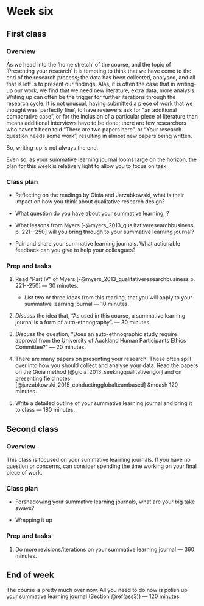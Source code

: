 # Week six {#w6-details}

## First class {-}

### Overview {-}

As we head into the 'home stretch' of the course, and the topic of
'Presenting your research' it is tempting to think that we have come
to the end of the research process; the data has been collected,
analysed, and all that is left is to present our findings. Alas, it is
often the case that in writing-up our work, we find that we need new
literature, extra data, more analysis. Writing up can often be the
trigger for further iterations through the research cycle. It is not
unusual, having submitted a piece of work that we thought was
'perfectly fine', to have reviewers ask for "an additional comparative
case", or for the inclusion of a particular piece of literature than
means additional interviews have to be done; there are few researchers
who haven't been told "There are two papers here", or "Your research
question needs some work", resulting in almost new papers being
written.

So, writing-up is not always the end. 

Even so, as your summative learning journal looms large on the
horizon, the plan for this week is relatively light to allow you to
focus on task.

### Class plan {-}

* Reflecting on the readings by Gioia and Jarzabkowski, what is their
  impact on how you think about qualitative research design?

* What question do you have about your summative learning, ?

* What lessons from Myers [-@myers_2013_qualitativeresearchbusiness
   p. 221--250] will you bring through to your summative learning
   journal?

* Pair and share your summative learning journals. What actionable
  feedback can you give to help your colleagues?

### Prep and tasks {-}

1. Read "Part IV" of Myers [-@myers_2013_qualitativeresearchbusiness
   p. 221--250] &mdash; 30 minutes.
   
   - *List* two or three ideas from this reading, that you will apply to
     your summative learning journal &mdash; 10 minutes.
	 
2. *Discuss* the idea that, "As used in this course, a summative
   learning journal is a form of auto-ethnography". &mdash; 30 minutes.
   
3. *Discuss* the question, "Does an auto-ethnographic study require
   approval from the University of Auckland Human Participants Ethics
   Committee?" &mdash; 20 minutes.

4. There are many papers on presenting your research. These often
   spill over into how you should collect and analyse your data. Read
   the papers on the Gioia method
   [@gioia_2013_seekingqualitativerigor] and on presenting field notes
   [@jarzabkowski_2015_conductingglobalteambased] &mdash 120 minutes.
   

5. Write a detailed outline of your summative learning journal and
   bring it to class &mdash; 180 minutes.

## Second class {-}

### Overview {-}

This class is focused on your summative learning journals. If you have no question or concerns, can consider spending the time working on your final piece of work.

### Class plan {-}

* Forshadowing your summative learning journals, what are your big take aways?

* Wrapping it up

### Prep and tasks {-}

1. Do more revisions/iterations on your summative learning journal
   &mdash; 360 minutes.


## End of week {-}

The course is pretty much over now. All you need to do now is polish
up your summative learning journal (Section \@ref(ass3)) &mdash; 120
minutes.
